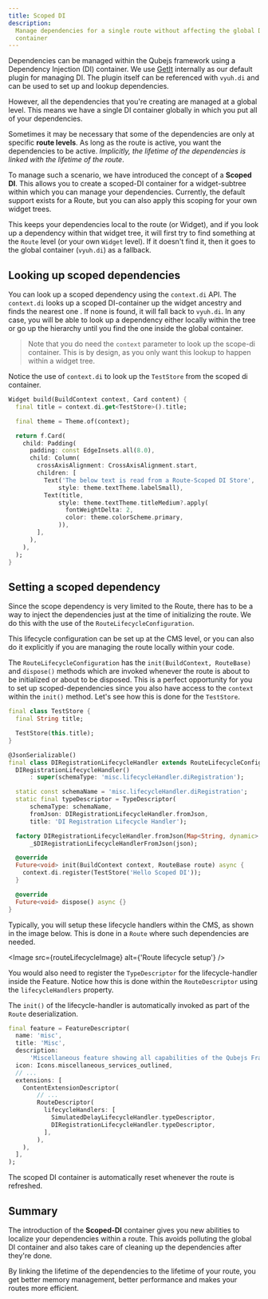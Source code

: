 ```yaml
---
title: Scoped DI
description:
  Manage dependencies for a single route without affecting the global DI
  container
---
```



Dependencies can be managed within the Qubejs framework using a Dependency
Injection (DI) container. We use [GetIt](https://pub.dev/packages/get_it)
internally as our default plugin for managing DI. The plugin itself can be
referenced with `vyuh.di` and can be used to set up and lookup dependencies.

However, all the dependencies that you're creating are managed at a global
level. This means we have a single DI container globally in which you put all of
your dependencies.

Sometimes it may be necessary that some of the dependencies are only at specific
**route levels**. As long as the route is active, you want the dependencies to
be active. _Implicitly, the lifetime of the dependencies is linked with the
lifetime of the route_.

To manage such a scenario, we have introduced the concept of a **Scoped DI**.
This allows you to create a scoped-DI container for a widget-subtree within
which you can manage your dependencies. Currently, the default support exists
for a Route, but you can also apply this scoping for your own widget trees.

This keeps your dependencies local to the route (or Widget), and if you look up
a dependency within that widget tree, it will first try to find something at the
`Route` level (or your own `Widget` level). If it doesn't find it, then it goes
to the global container (`vyuh.di`) as a fallback.

## Looking up scoped dependencies

You can look up a scoped dependency using the `context.di` API. The `context.di`
looks up a scoped DI-container up the widget ancestry and finds the nearest one
. If none is found, it will fall back to `vyuh.di`. In any case, you will be
able to look up a dependency either locally within the tree or go up the
hierarchy until you find the one inside the global container.

> Note that you do need the `context` parameter to look up the scope-di
> container. This is by design, as you only want this lookup to happen within a
> widget tree.

Notice the use of `context.di` to look up the `TestStore` from the scoped di
container.

```dart showLineNumbers title="layout.dart" {2,14}
Widget build(BuildContext context, Card content) {
  final title = context.di.get<TestStore>().title;

  final theme = Theme.of(context);

  return f.Card(
    child: Padding(
      padding: const EdgeInsets.all(8.0),
      child: Column(
        crossAxisAlignment: CrossAxisAlignment.start,
        children: [
          Text('The below text is read from a Route-Scoped DI Store',
              style: theme.textTheme.labelSmall),
          Text(title,
              style: theme.textTheme.titleMedium?.apply(
                fontWeightDelta: 2,
                color: theme.colorScheme.primary,
              )),
        ],
      ),
    ),
  );
}

```

## Setting a scoped dependency

Since the scope dependency is very limited to the Route, there has to be a way
to inject the dependencies just at the time of initializing the route. We do
this with the use of the `RouteLifecycleConfiguration`.

This lifecycle configuration can be set up at the CMS level, or you can also do
it explicitly if you are managing the route locally within your code.

The `RouteLifecycleConfiguration` has the `init(BuildContext, RouteBase)` and
`dispose()` methods which are invoked whenever the route is about to be
initialized or about to be disposed. This is a perfect opportunity for you to
set up scoped-dependencies since you also have access to the `context` within
the `init()` method. Let's see how this is done for the `TestStore`.

```dart showLineNumbers title="lifecycle.dart" {8,22-24 }
final class TestStore {
  final String title;

  TestStore(this.title);
}

@JsonSerializable()
final class DIRegistrationLifecycleHandler extends RouteLifecycleConfiguration {
  DIRegistrationLifecycleHandler()
      : super(schemaType: 'misc.lifecycleHandler.diRegistration');

  static const schemaName = 'misc.lifecycleHandler.diRegistration';
  static final typeDescriptor = TypeDescriptor(
      schemaType: schemaName,
      fromJson: DIRegistrationLifecycleHandler.fromJson,
      title: 'DI Registration Lifecycle Handler');

  factory DIRegistrationLifecycleHandler.fromJson(Map<String, dynamic> json) =>
      _$DIRegistrationLifecycleHandlerFromJson(json);

  @override
  Future<void> init(BuildContext context, RouteBase route) async {
    context.di.register(TestStore('Hello Scoped DI'));
  }

  @override
  Future<void> dispose() async {}
}

```

Typically, you will setup these lifecycle handlers within the CMS, as shown in
the image below. This is done in a `Route` where such dependencies are needed.

<Image src={routeLifecycleImage} alt={'Route lifecycle setup'} />

You would also need to register the `TypeDescriptor` for the lifecycle-handler
inside the Feature. Notice how this is done within the `RouteDescriptor` using
the `lifecycleHandlers` property.

The `init()` of the lifecycle-handler is automatically invoked as part of the
`Route` deserialization.

```dart showLineNumbers {11-16}
final feature = FeatureDescriptor(
  name: 'misc',
  title: 'Misc',
  description:
      'Miscellaneous feature showing all capabilities of the Qubejs Framework.',
  icon: Icons.miscellaneous_services_outlined,
  // ...
  extensions: [
    ContentExtensionDescriptor(
        // ...
        RouteDescriptor(
          lifecycleHandlers: [
            SimulatedDelayLifecycleHandler.typeDescriptor,
            DIRegistrationLifecycleHandler.typeDescriptor,
          ],
        ),
    ),
  ],
);

```

<Aside type={'note'} title={'Resetting the Scoped DI'}>
  The scoped DI container is automatically reset whenever the route is
  refreshed.
</Aside>

## Summary

The introduction of the **Scoped-DI** container gives you new abilities to
localize your dependencies within a route. This avoids polluting the global DI
container and also takes care of cleaning up the dependencies after they're
done.

By linking the lifetime of the dependencies to the lifetime of your route, you
get better memory management, better performance and makes your routes more
efficient.
